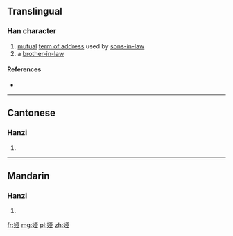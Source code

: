 {{also|婭}}
==Translingual==

===Han character===
{{Han char|rn=38|rad=女|as=06|sn=9|four=|canj=女一廿金 (VMTC)|ids=⿰[[女]][[亚]]}}

# [[mutual]] [[term of address]] used by [[sons-in-law]]
# a [[brother-in-law]]

====References====
* {{Han ref|kx=0261.321|hdz=21043.010|uh=5A05|ud=23045}}

----

==Cantonese==

===Hanzi===
{{yue-hanzi|jyut=[[aa3]]|y=a3|tra=婭}}

# {{defn|lang=yue|sort=女06}}

----

==Mandarin==

===Hanzi===
{{cmn-hanzi|tra=婭|pin=[[yà]] ([[ya4]])|wg=ya<sup>4</sup>}}

# {{defn|lang=cmn|sort=女06}}

[[fr:娅]]
[[mg:娅]]
[[pl:娅]]
[[zh:娅]]